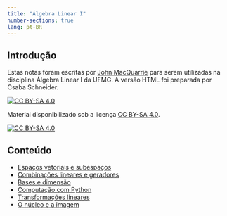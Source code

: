 ```yaml
---
title: "Álgebra Linear I"
number-sections: true
lang: pt-BR
---
```


## Introdução

Estas notas foram escritas por [John MacQuarrie](https://johnmacquarrie.github.io/) para serem utilizadas na disciplina Álgebra Linear I da UFMG. A versão HTML foi preparada por Csaba Schneider.

[![CC BY-SA 4.0][cc-by-sa-shield]{fig-align="left"}][cc-by-sa]

Material disponibilizado sob a licença
[CC BY-SA 4.0][cc-by-sa].

[![CC BY-SA 4.0][cc-by-sa-image]{fig-align="left"}][cc-by-sa]

[cc-by-sa]: http://creativecommons.org/licenses/by-sa/4.0/
[cc-by-sa-image]: https://licensebuttons.net/l/by-sa/4.0/88x31.png
[cc-by-sa-shield]: https://img.shields.io/badge/License-CC%20BY--SA%204.0-lightgrey.svg

## Conteúdo

- [Espaços vetoriais e subespaços](01_alglin1.qmd)
- [Combinações lineares e geradores](02_alglin1.qmd)
- [Bases e dimensão](03_alglin1.qmd)
- [Computação com Python](01_alglin_comput.qmd)
- [Transformações lineares](04_alglin1.qmd)
- [O núcleo e a imagem](05_alglin1.qmd)